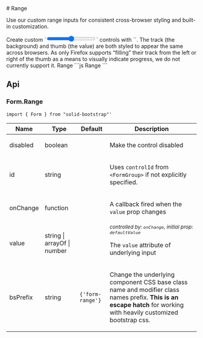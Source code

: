 
<GithubSource name="FormRangeDocs.mdx" />
# Range

<p class="lead">
  Use our custom range inputs for consistent cross-browser styling and built-in customization.
</p>

<div class="row gy-5 pt-3">

  <Example title="Example">
    <Example.Intro>
      Create custom `<input type="range">` controls with `<FormRange>`. The track
      (the background) and thumb (the value) are both styled to appear the same
      across browsers. As only Firefox supports “filling” their track from the left
      or right of the thumb as a means to visually indicate progress, we do not
      currently support it.
    </Example.Intro>
    <Example.Preview>
      <Form.Label>Range</Form.Label>
      <Form.Range />
    </Example.Preview>
    <Example.Code>
      ```js
      <Form.Label>Range</Form.Label>
      <Form.Range />
      ```
    </Example.Code>
  </Example>


</div>

## Api
### Form.Range
`import { Form } from "solid-bootstrap"'`

<table class="bg-white mb-0 table table-striped table-bordered">
  <thead>
    <tr><th>Name</th><th>Type</th><th>Default</th><th>Description</th></tr>
  </thead>
  <tbody>
    <tr><td>disabled </td><td><div>boolean</div></td><td></td><td><div><p>Make the control disabled</p></div></td></tr>
    <tr><td>id </td><td><div>string</div></td><td></td><td><div><p>Uses <code>controlId</code> from <code>&lt;FormGroup&gt;</code> if not explicitly specified.</p></div></td></tr>
    <tr><td>onChange </td><td><div>function</div></td><td></td><td><div><p>A callback fired when the <code>value</code> prop changes</p></div></td></tr>
    <tr><td>value </td><td><div>string | arrayOf | number</div></td><td></td><td><div class="mb-2"><small><em class="text-info"><span>controlled by: <code>onChange</code>, initial prop: <code>defaultValue</code></span></em></small></div><div><p>The <code>value</code> attribute of underlying input</p></div></td></tr>
    <tr><td>bsPrefix </td><td><div>string</div></td><td><code>{'form-range'}</code></td><td><div><p>Change the underlying component CSS base class name and modifier class names prefix. <strong>This is an escape hatch</strong> for working with heavily customized bootstrap css.</p></div></td></tr>
  </tbody>
</table>